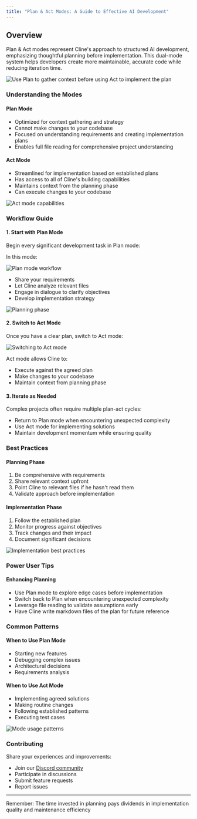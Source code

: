 ```yaml
---
title: "Plan & Act Modes: A Guide to Effective AI Development"
---
```


## Overview

Plan & Act modes represent Cline's approach to structured AI development, emphasizing thoughtful planning before implementation. This dual-mode system helps developers create more maintainable, accurate code while reducing iteration time.

<Frame>
	<img
		src="https://storage.googleapis.com/cline_public_images/docs/assets/planningThenActing%20(1).gif"
		alt="Use Plan to gather context before using Act to implement the plan"
	/>
</Frame>

### Understanding the Modes

#### Plan Mode

-   Optimized for context gathering and strategy
-   Cannot make changes to your codebase
-   Focused on understanding requirements and creating implementation plans
-   Enables full file reading for comprehensive project understanding

#### Act Mode

-   Streamlined for implementation based on established plans
-   Has access to all of Cline's building capabilities
-   Maintains context from the planning phase
-   Can execute changes to your codebase

<Frame>
	<img src="https://storage.googleapis.com/cline_public_images/docs/assets/image%20(5).png" alt="Act mode capabilities" />
</Frame>

### Workflow Guide

#### 1. Start with Plan Mode

Begin every significant development task in Plan mode:

In this mode:

<Frame>
	<img src="https://storage.googleapis.com/cline_public_images/docs/assets/image%20(5)%20(1).png" alt="Plan mode workflow" />
</Frame>

-   Share your requirements
-   Let Cline analyze relevant files
-   Engage in dialogue to clarify objectives
-   Develop implementation strategy

<Frame>
	<img
		src="https://storage.googleapis.com/cline_public_images/docs/assets/image%20(2)%20(1)%20(1)%20(1).png"
		alt="Planning phase"
	/>
</Frame>

#### 2. Switch to Act Mode

Once you have a clear plan, switch to Act mode:

<Frame>
	<img src="https://storage.googleapis.com/cline_public_images/docs/assets/switching-to-act.gif" alt="Switching to Act mode" />
</Frame>

Act mode allows Cline to:

-   Execute against the agreed plan
-   Make changes to your codebase
-   Maintain context from planning phase

#### 3. Iterate as Needed

Complex projects often require multiple plan-act cycles:

-   Return to Plan mode when encountering unexpected complexity
-   Use Act mode for implementing solutions
-   Maintain development momentum while ensuring quality

### Best Practices

#### Planning Phase

1. Be comprehensive with requirements
2. Share relevant context upfront
3. Point Cline to relevant files if he hasn't read them
4. Validate approach before implementation

#### Implementation Phase

1. Follow the established plan
2. Monitor progress against objectives
3. Track changes and their impact
4. Document significant decisions

<Frame>
	<img
		src="https://storage.googleapis.com/cline_public_images/docs/assets/image%20(3)%20(1).png"
		alt="Implementation best practices"
	/>
</Frame>

### Power User Tips

#### Enhancing Planning

-   Use Plan mode to explore edge cases before implementation
-   Switch back to Plan when encountering unexpected complexity
-   Leverage file reading to validate assumptions early
-   Have Cline write markdown files of the plan for future reference

### Common Patterns

#### When to Use Plan Mode

-   Starting new features
-   Debugging complex issues
-   Architectural decisions
-   Requirements analysis

#### When to Use Act Mode

-   Implementing agreed solutions
-   Making routine changes
-   Following established patterns
-   Executing test cases

<Frame>
	<img src="https://storage.googleapis.com/cline_public_images/docs/assets/image%20(6).png" alt="Mode usage patterns" />
</Frame>

### Contributing

Share your experiences and improvements:

-   Join our [Discord community](https://discord.gg/cline)
-   Participate in discussions
-   Submit feature requests
-   Report issues

---

Remember: The time invested in planning pays dividends in implementation quality and maintenance efficiency
